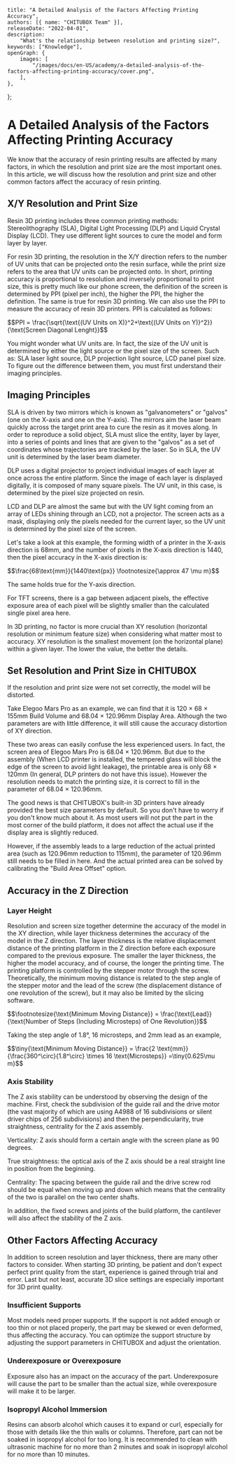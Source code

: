 	title: "A Detailed Analysis of the Factors Affecting Printing Accuracy",
	authors: [{ name: "CHITUBOX Team" }],
	releaseDate: "2022-04-01",
	description:
		"What's the relationship between resolution and printing size?",
	keywords: ["Knowledge"],
	openGraph: {
		images: [
			"/images/docs/en-US/academy/a-detailed-analysis-of-the-factors-affecting-printing-accuracy/cover.png",
		],
	},
};

# A Detailed Analysis of the Factors Affecting Printing Accuracy

We know that the accuracy of resin printing results are affected by many factors, in which the resolution and print size are the most important ones. In this article, we will discuss how the resolution and print size and other common factors affect the accuracy of resin printing.

## X/Y Resolution and Print Size

Resin 3D printing includes three common printing methods: Stereolithography (SLA), Digital Light Processing (DLP) and Liquid Crystal Display (LCD). They use different light sources to cure the model and form layer by layer.

For resin 3D printing, the resolution in the X/Y direction refers to the number of UV units that can be projected onto the resin surface, while the print size refers to the area that UV units can be projected onto. In short, printing accuracy is proportional to resolution and inversely proportional to print size, this is pretty much like our phone screen, the definition of the screen is determined by PPI (pixel per inch), the higher the PPI, the higher the definition. The same is true for resin 3D printing. We can also use the PPI to measure the accuracy of resin 3D printers. PPI is calculated as follows:

<div style={{ display: "flex", justifyContent: "center", fontSize: "1.4rem" }}>
	$$PPI = \frac{\sqrt{\text{(UV Units on X)}^2+\text{(UV Units on Y)}^2}}{\text{Screen Diagonal Lenght}}$$
</div>

You might wonder what UV units are. In fact, the size of the UV unit is determined by either the light source or the pixel size of the screen. Such as: SLA laser light source, DLP projection light source, LCD panel pixel size. To figure out the difference between them, you must first understand their imaging principles.

## Imaging Principles

SLA is driven by two mirrors which is known as "galvanometers" or "galvos" (one on the X-axis and one on the Y-axis). The mirrors aim the laser beam quickly across the target print area to cure the resin as it moves along. In order to reproduce a solid object, SLA must slice the entity, layer by layer, into a series of points and lines that are given to the "galvos" as a set of coordinates whose trajectories are tracked by the laser. So in SLA, the UV unit is determined by the laser beam diameter.

<ImageContainer footnote="SLA">
	<AntdImage
		alt="SLA imaging principle"
		src={
			"/images/docs/en-US/academy/a-detailed-analysis-of-the-factors-affecting-printing-accuracy/sla-imaging-principle.png"
		}
	/>
</ImageContainer>

DLP uses a digital projector to project individual images of each layer at once across the entire platform. Since the image of each layer is displayed digitally, it is composed of many square pixels. The UV unit, in this case, is determined by the pixel size projected on resin.

<ImageContainer footnote="DLP">
	<AntdImage
		alt="DLP imaging principle"
		src={
			"/images/docs/en-US/academy/a-detailed-analysis-of-the-factors-affecting-printing-accuracy/dlp-imaging-principle.png"
		}
	/>
</ImageContainer>

LCD and DLP are almost the same but with the UV light coming from an array of LEDs shining through an LCD, not a projector. The screen acts as a mask, displaying only the pixels needed for the current layer, so the UV unit is determined by the pixel size of the screen.

<ImageContainer footnote="LCD">
	<AntdImage
		alt="LCD imaging principle"
		src={
			"/images/docs/en-US/academy/a-detailed-analysis-of-the-factors-affecting-printing-accuracy/lcd-imaging-principle.png"
		}
	/>
</ImageContainer>

Let's take a look at this example, the forming width of a printer in the X-axis direction is 68mm, and the number of pixels in the X-axis direction is 1440, then the pixel accuracy in the X-axis direction is:

<div style={{ display:"flex", justifyContent: "center", fontSize: "1.4rem"}}>
	$$\frac{68\text{mm}}{1440\text{px}} \footnotesize{\approx 47 \mu m}$$
</div>

The same holds true for the Y-axis direction.

<Admonition type="note">
	For TFT screens, there is a gap between adjacent pixels, the effective
	exposure area of each pixel will be slightly smaller than the calculated
	single pixel area here.
</Admonition>

In 3D printing, no factor is more crucial than XY resolution (horizontal resolution or minimum feature size) when considering what matter most to accuracy. XY resolution is the smallest movement (on the horizontal plane) within a given layer. The lower the value, the better the details.

## Set Resolution and Print Size in CHITUBOX

If the resolution and print size were not set correctly, the model will be distorted.

Take Elegoo Mars Pro as an example, we can find that it is 120 × 68 × 155mm Build Volume and 68.04 × 120.96mm Display Area. Although the two parameters are with little difference, it will still cause the accuracy distortion of XY direction.

<ImageContainer>
	<AntdImage
		alt="print size"
		src={
			"/images/docs/en-US/academy/a-detailed-analysis-of-the-factors-affecting-printing-accuracy/print-size.png"
		}
	/>
</ImageContainer>

These two areas can easily confuse the less experienced users. In fact, the screen area of Elegoo Mars Pro is 68.04 × 120.96mm. But due to the assembly (When LCD printer is installed, the tempered glass will block the edge of the screen to avoid light leakage), the printable area is only 68 × 120mm (In general, DLP printers do not have this issue). However the resolution needs to match the printing size, it is correct to fill in the parameter of 68.04 × 120.96mm.

The good news is that CHITUBOX's built-in 3D printers have already provided the best size parameters by default. So you don't have to worry if you don't know much about it. As most users will not put the part in the most corner of the build platform, it does not affect the actual use if the display area is slightly reduced.

However, if the assembly leads to a large reduction of the actual printed area (such as 120.96mm reduction to 115mm), the parameter of 120.96mm still needs to be filled in here. And the actual printed area can be solved by calibrating the "Build Area Offset" option.

## Accuracy in the Z Direction

### Layer Height

Resolution and screen size together determine the accuracy of the model in the XY direction, while layer thickness determines the accuracy of the model in the Z direction. The layer thickness is the relative displacement distance of the printing platform in the Z direction before each exposure compared to the previous exposure. The smaller the layer thickness, the higher the model accuracy, and of course, the longer the printing time. The printing platform is controlled by the stepper motor through the screw. Theoretically, the minimum moving distance is related to the step angle of the stepper motor and the <Link href="https://www.thomsonlinear.com/en/support/tips/difference-between-screw-pitch-and-lead">lead</Link> of the screw (the displacement distance of one revolution of the screw), but it may also be limited by the slicing software.

<div style={{ display:"flex", justifyContent: "center", fontSize: "1.2rem"}}>
	$$\footnotesize{\text{Minimum Moving Distance}} = \frac{\text{Lead}}{\text{Number of Steps (Including Microsteps) of One Revolution}}$$
</div>

Taking the step angle of 1.8°, 16 microsteps, and 2mm lead as an example,

<div style={{ display:"flex", justifyContent: "center", fontSize: "2rem"}}>
	$$\tiny{\text{Minimum Moving Distance}} = \frac{2 \text{mm}}{\frac{360^\circ}{1.8^\circ} \times 16 \text{Microsteps}} =\tiny{0.625\mu m}$$
</div>

### Axis Stability

The Z axis stability can be understood by observing the design of the machine. First, check the subdivision of the guide rail and the drive motor (the vast majority of which are using A4988 of 16 subdivisions or silent driver chips of 256 subdivisions) and then the perpendicularity, true straightness, centrality for the Z axis assembly.

Verticality: Z axis should form a certain angle with the screen plane as 90 degrees.

True straightness: the optical axis of the Z axis should be a real straight line in position from the beginning.

Centrality: The spacing between the guide rail and the drive screw rod should be equal when moving up and down which means that the centrality of the two is parallel on the two center shafts.

In addition, the fixed screws and joints of the build platform, the cantilever will also affect the stability of the Z axis.

## Other Factors Affecting Accuracy

In addition to screen resolution and layer thickness, there are many other factors to consider. When starting 3D printing, be patient and don't expect perfect print quality from the start, experience is gained through trial and error. Last but not least, accurate 3D slice settings are especially important for 3D print quality.

### Insufficient Supports

Most models need proper supports. If the support is not added enough or too thin or not placed properly, the part may be skewed or even deformed, thus affecting the accuracy. You can optimize the support structure by adjusting the support parameters in CHITUBOX and adjust the orientation.

### Underexposure or Overexposure

Exposure also has an impact on the accuracy of the part. Underexposure will cause the part to be smaller than the actual size, while overexposure will make it to be larger.

### Isopropyl Alcohol Immersion

Resins can absorb alcohol which causes it to expand or curl, especially for those with details like the thin walls or columns. Therefore, part can not be soaked in isopropyl alcohol for too long. It is recommended to clean with ultrasonic machine for no more than 2 minutes and soak in isopropyl alcohol for no more than 10 minutes.
